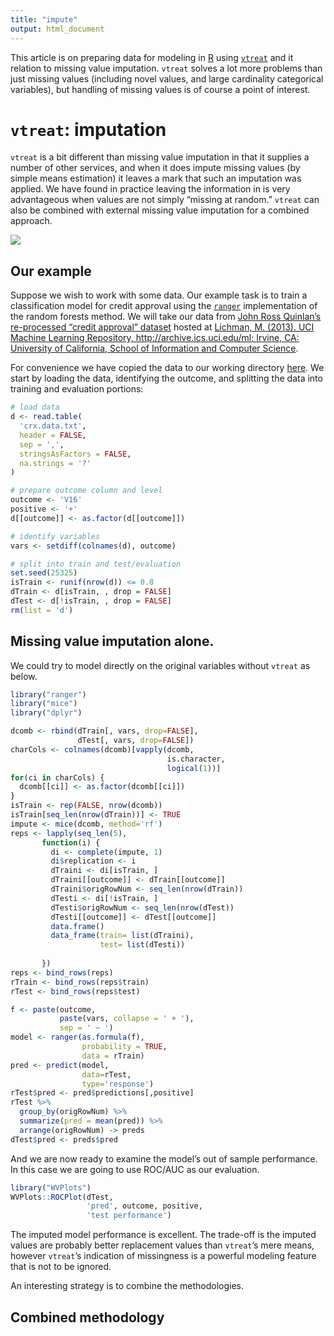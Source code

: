 ```yaml
---
title: "impute"
output: html_document
---
```




This article is on preparing data for modeling in [R](https://cran.r-project.org) using [`vtreat`](https://CRAN.R-project.org/package=vtreat) and it relation to missing value
imputation.  `vtreat` solves a lot more problems than just missing values (including novel values, and large cardinality categorical variables), but handling of missing values is of course a point of interest.


# `vtreat`: imputation

`vtreat` is a bit different than missing value imputation in that it supplies a
number of other services, and when it does impute missing values (by simple means
estimation) it leaves a mark that such an imputation was applied.  We have found
in practice leaving the information in is very advantageous when values are not simply
"missing at random."  `vtreat` can also be combined with external missing value 
imputation for a combined approach.

![](vtreat.png)

## Our example

Suppose we wish to work with some data.  Our example task is to train a classification model 
for credit approval using the [`ranger`](https://CRAN.R-project.org/package=ranger) implementation of the random forests method.  We will take our data from [John Ross Quinlan's re-processed "credit approval" dataset](https://archive.ics.uci.edu/ml/datasets/Credit+Approval) hosted at
[Lichman, M. (2013). UCI Machine Learning Repository, http://archive.ics.uci.edu/ml; Irvine, CA: University of California, School of Information and Computer Science](http://archive.ics.uci.edu/ml).

For convenience we have copied the data to our working directory [here](https://github.com/WinVector/Examples/tree/master/vtreat).  We start by loading the data, identifying the outcome, and splitting the data into training and evaluation portions:

```r
# load data
d <- read.table(
  'crx.data.txt',
  header = FALSE,
  sep = ',',
  stringsAsFactors = FALSE,
  na.strings = '?'
)

# prepare outcome column and level
outcome <- 'V16'
positive <- '+'
d[[outcome]] <- as.factor(d[[outcome]])

# identify variables
vars <- setdiff(colnames(d), outcome)

# split into train and test/evaluation
set.seed(25325)
isTrain <- runif(nrow(d)) <= 0.8
dTrain <- d[isTrain, , drop = FALSE]
dTest <- d[!isTrain, , drop = FALSE]
rm(list = 'd')
```

## Missing value imputation alone.

We could try to model directly on the original variables without `vtreat` as below.

```r
library("ranger")
library("mice")
library("dplyr")

dcomb <- rbind(dTrain[, vars, drop=FALSE], 
               dTest[, vars, drop=FALSE])
charCols <- colnames(dcomb)[vapply(dcomb, 
                                   is.character,
                                   logical(1))]
for(ci in charCols) {
  dcomb[[ci]] <- as.factor(dcomb[[ci]])
}
isTrain <- rep(FALSE, nrow(dcomb))
isTrain[seq_len(nrow(dTrain))] <- TRUE
impute <- mice(dcomb, method='rf')
reps <- lapply(seq_len(5),
       function(i) {
         di <- complete(impute, 1)
         di$replication <- i
         dTraini <- di[isTrain, ]
         dTraini[[outcome]] <- dTrain[[outcome]]
         dTraini$origRowNum <- seq_len(nrow(dTrain))
         dTesti <- di[!isTrain, ]
         dTesti$origRowNum <- seq_len(nrow(dTest))
         dTesti[[outcome]] <- dTest[[outcome]]
         data.frame()
         data_frame(train= list(dTraini), 
                    test= list(dTesti))
                                
       })
reps <- bind_rows(reps)
rTrain <- bind_rows(reps$train)
rTest <- bind_rows(reps$test)

f <- paste(outcome, 
           paste(vars, collapse = ' + '), 
           sep = ' ~ ')
model <- ranger(as.formula(f),  
                probability = TRUE,
                data = rTrain)
pred <- predict(model, 
                data=rTest, 
                type='response')
rTest$pred <- pred$predictions[,positive]
rTest %>% 
  group_by(origRowNum) %>%
  summarize(pred = mean(pred)) %>%
  arrange(origRowNum) -> preds
dTest$pred <- preds$pred
```

And we are now ready to examine the model's out of sample performance.
In this case we are going to use ROC/AUC as our evaluation.

```r
library("WVPlots")
WVPlots::ROCPlot(dTest, 
                 'pred', outcome, positive,
                 'test performance')
```

The imputed model performance is excellent.  The trade-off is the imputed values are probably better replacement values than `vtreat`'s mere means, however `vtreat`'s indication of missingness is a powerful modeling feature that is not to be ignored.

An interesting strategy is to combine the methodologies.

## Combined methodology


